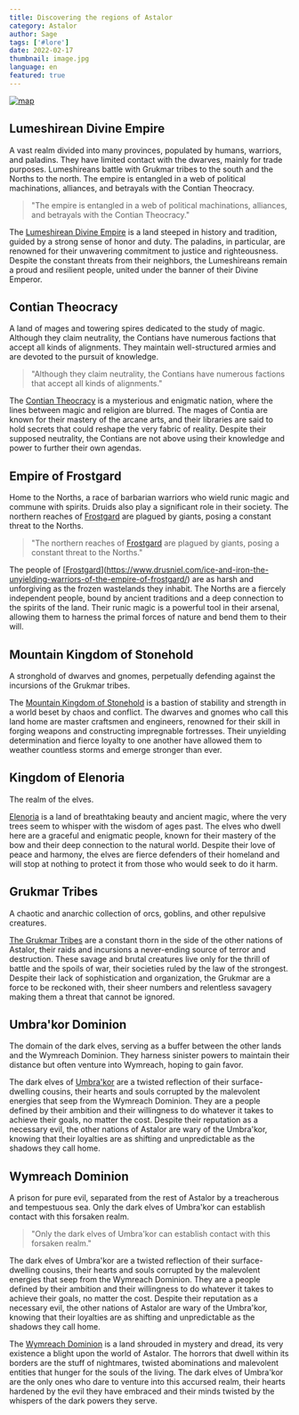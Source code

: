 ```yaml
---
title: Discovering the regions of Astalor
category: Astalor
author: Sage
tags: ['#lore']
date: 2022-02-17
thumbnail: image.jpg
language: en
featured: true
---
```


[![map](https://i.imgur.com/xurkpWW.png)](https://i.imgur.com/xurkpWW.png)

## Lumeshirean Divine Empire

A vast realm divided into many provinces, populated by humans, warriors, and paladins. They have limited contact with the dwarves, mainly for trade purposes. Lumeshireans battle with Grukmar tribes to the south and the Norths to the north. The empire is entangled in a web of political machinations, alliances, and betrayals with the Contian Theocracy.

> "The empire is entangled in a web of political machinations, alliances, and betrayals with the Contian Theocracy."

The [Lumeshirean Divine Empire](https://www.drusniel.com/the-resilient-defense-of-the-lumeshirean-divine-empire/) is a land steeped in history and tradition, guided by a strong sense of honor and duty. The paladins, in particular, are renowned for their unwavering commitment to justice and righteousness. Despite the constant threats from their neighbors, the Lumeshireans remain a proud and resilient people, united under the banner of their Divine Emperor.

## Contian Theocracy

A land of mages and towering spires dedicated to the study of magic. Although they claim neutrality, the Contians have numerous factions that accept all kinds of alignments. They maintain well-structured armies and are devoted to the pursuit of knowledge.

> "Although they claim neutrality, the Contians have numerous factions that accept all kinds of alignments."

The [Contian Theocracy](https://www.drusniel.com/the-contian-theocracys-quest-for-magical-supremacy/) is a mysterious and enigmatic nation, where the lines between magic and religion are blurred. The mages of Contia are known for their mastery of the arcane arts, and their libraries are said to hold secrets that could reshape the very fabric of reality. Despite their supposed neutrality, the Contians are not above using their knowledge and power to further their own agendas.

## Empire of Frostgard

Home to the Norths, a race of barbarian warriors who wield runic magic and commune with spirits. Druids also play a significant role in their society. The northern reaches of [Frostgard](https://www.drusniel.com/ice-and-iron-the-unyielding-warriors-of-the-empire-of-frostgard/) are plagued by giants, posing a constant threat to the Norths.

> "The northern reaches of [Frostgard](https://www.drusniel.com/ice-and-iron-the-unyielding-warriors-of-the-empire-of-frostgard/) are plagued by giants, posing a constant threat to the Norths."

The people of [[Frostgard](https://www.drusniel.com/ice-and-iron-the-unyielding-warriors-of-the-empire-of-frostgard/)](https://www.drusniel.com/ice-and-iron-the-unyielding-warriors-of-the-empire-of-frostgard/) are as harsh and unforgiving as the frozen wastelands they inhabit. The Norths are a fiercely independent people, bound by ancient traditions and a deep connection to the spirits of the land. Their runic magic is a powerful tool in their arsenal, allowing them to harness the primal forces of nature and bend them to their will.

## Mountain Kingdom of Stonehold

A stronghold of dwarves and gnomes, perpetually defending against the incursions of the Grukmar tribes.

The [Mountain Kingdom of Stonehold](https://www.drusniel.com/forge-and-fire-the-mountain-kingdom-of-stoneholds-stand-against-chaos/) is a bastion of stability and strength in a world beset by chaos and conflict. The dwarves and gnomes who call this land home are master craftsmen and engineers, renowned for their skill in forging weapons and constructing impregnable fortresses. Their unyielding determination and fierce loyalty to one another have allowed them to weather countless storms and emerge stronger than ever.

## Kingdom of Elenoria

The realm of the elves.

[Elenoria](https://www.drusniel.com/eternal-woods-the-kingdom-of-elenorias-dance-with-nature/) is a land of breathtaking beauty and ancient magic, where the very trees seem to whisper with the wisdom of ages past. The elves who dwell here are a graceful and enigmatic people, known for their mastery of the bow and their deep connection to the natural world. Despite their love of peace and harmony, the elves are fierce defenders of their homeland and will stop at nothing to protect it from those who would seek to do it harm.

## Grukmar Tribes

A chaotic and anarchic collection of orcs, goblins, and other repulsive creatures.

[The Grukmar Tribes](https://www.drusniel.com/the-unruly-might-of-the-grukmar-tribes/) are a constant thorn in the side of the other nations of Astalor, their raids and incursions a never-ending source of terror and destruction. These savage and brutal creatures live only for the thrill of battle and the spoils of war, their societies ruled by the law of the strongest. Despite their lack of sophistication and organization, the Grukmar are a force to be reckoned with, their sheer numbers and relentless savagery making them a threat that cannot be ignored.

## Umbra'kor Dominion

The domain of the dark elves, serving as a buffer between the other lands and the Wymreach Dominion. They harness sinister powers to maintain their distance but often venture into Wymreach, hoping to gain favor.

The dark elves of [Umbra'kor](https://www.drusniel.com/shadows-reign-the-umbrakor-dominions-pact-with-darkness/) are a twisted reflection of their surface-dwelling cousins, their hearts and souls corrupted by the malevolent energies that seep from the Wymreach Dominion. They are a people defined by their ambition and their willingness to do whatever it takes to achieve their goals, no matter the cost. Despite their reputation as a necessary evil, the other nations of Astalor are wary of the Umbra'kor, knowing that their loyalties are as shifting and unpredictable as the shadows they call home.

## Wymreach Dominion

A prison for pure evil, separated from the rest of Astalor by a treacherous and tempestuous sea. Only the dark elves of Umbra'kor can establish contact with this forsaken realm.

> "Only the dark elves of Umbra'kor can establish contact with this forsaken realm."

The dark elves of Umbra'kor are a twisted reflection of their surface-dwelling cousins, their hearts and souls corrupted by the malevolent energies that seep from the Wymreach Dominion. They are a people defined by their ambition and their willingness to do whatever it takes to achieve their goals, no matter the cost. Despite their reputation as a necessary evil, the other nations of Astalor are wary of the Umbra'kor, knowing that their loyalties are as shifting and unpredictable as the shadows they call home.

The [Wymreach Dominion](https://www.drusniel.com/the-mysteries-of-the-wymreach-dominion/) is a land shrouded in mystery and dread, its very existence a blight upon the world of Astalor. The horrors that dwell within its borders are the stuff of nightmares, twisted abominations and malevolent entities that hunger for the souls of the living. The dark elves of Umbra'kor are the only ones who dare to venture into this accursed realm, their hearts hardened by the evil they have embraced and their minds twisted by the whispers of the dark powers they serve.

